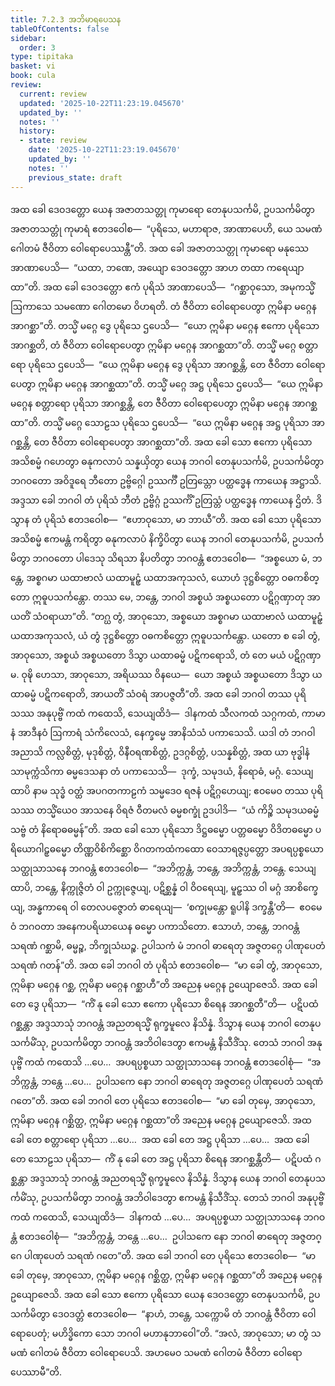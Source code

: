 ```yaml
---
title: 7.2.3 အဘိမာရပေသန
tableOfContents: false
sidebar:
  order: 3
type: tipitaka
basket: vi
book: cula
review:
  current: review
  updated: '2025-10-22T11:23:19.045670'
  updated_by: ''
  notes: ''
  history:
  - state: review
    date: '2025-10-22T11:23:19.045670'
    updated_by: ''
    notes: ''
    previous_state: draft
---
```



<ReviewStatus review={frontmatter.review} showDetails={true} />

<HypothesisAnnotation frontmatter={frontmatter} />

<DynamicBreadcrumb />

<Division number="340" book="cula" e="ch" v="4" p="351">

<Paragraph number="1538" book="cula">
အထ ခေါ ဒေဝဒတ္တော ယေန အဇာတသတ္တု ကုမာရော တေနုပသင်္ကမိ, ဥပသင်္ကမိတွာ အဇာတသတ္တုံ ကုမာရံ ဧတဒဝေါစ—  “ပုရိသေ, မဟာရာဇ, အာဏာပေဟိ, ယေ သမဏံ ဂေါတမံ ဇီဝိတာ ဝေါရောပေဿန္တီ”တိ. အထ ခေါ အဇာတသတ္တု ကုမာရော မနုဿေ အာဏာပေသိ—  “ယထာ, ဘဏေ, အယျော ဒေဝဒတ္တော အာဟ တထာ ကရေယျာထာ”တိ. အထ ခေါ ဒေဝဒတ္တော ဧကံ ပုရိသံ အာဏာပေသိ—  “ဂစ္ဆာဝုသော, အမုကသ္မိံ ဩကာသေ သမဏော ဂေါတမော ဝိဟရတိ. တံ ဇီဝိတာ ဝေါရောပေတွာ ဣမိနာ မဂ္ဂေန အာဂစ္ဆာ”တိ. တသ္မိံ မဂ္ဂေ ဒွေ ပုရိသေ ဌပေသိ—  “ယော ဣမိနာ မဂ္ဂေန ဧကော ပုရိသော အာဂစ္ဆတိ, တံ ဇီဝိတာ ဝေါရောပေတွာ ဣမိနာ မဂ္ဂေန အာဂစ္ဆထာ”တိ. တသ္မိံ မဂ္ဂေ စတ္တာရော ပုရိသေ ဌပေသိ—  “ယေ ဣမိနာ မဂ္ဂေန ဒွေ ပုရိသာ အာဂစ္ဆန္တိ, တေ ဇီဝိတာ ဝေါရောပေတွာ ဣမိနာ မဂ္ဂေန အာဂစ္ဆထာ”တိ. တသ္မိံ မဂ္ဂေ အဋ္ဌ ပုရိသေ ဌပေသိ—  “ယေ ဣမိနာ မဂ္ဂေန စတ္တာရော ပုရိသာ အာဂစ္ဆန္တိ, တေ ဇီဝိတာ ဝေါရောပေတွာ ဣမိနာ မဂ္ဂေန အာဂစ္ဆထာ”တိ. တသ္မိံ မဂ္ဂေ သောဠသ ပုရိသေ ဌပေသိ—  “ယေ ဣမိနာ မဂ္ဂေန အဋ္ဌ ပုရိသာ အာဂစ္ဆန္တိ, တေ ဇီဝိတာ ဝေါရောပေတွာ အာဂစ္ဆထာ”တိ.
</Paragraph>

<Paragraph number="1539" book="cula">
အထ ခေါ သော ဧကော ပုရိသော အသိစမ္မံ ဂဟေတွာ ဓနုကလာပံ သန္နယှိတွာ ယေန ဘဂဝါ တေနုပသင်္ကမိ, ဥပသင်္ကမိတွာ ဘဂဝတော အဝိဒူရေ ဘီတော ဥဗ္ဗိဂ္ဂေါ ဥဿင်္ကီ ဥတြသ္တော ပတ္ထဒ္ဓေန ကာယေန အဋ္ဌာသိ. အဒ္ဒသာ ခေါ ဘဂဝါ တံ ပုရိသံ ဘီတံ ဥဗ္ဗိဂ္ဂံ ဥဿင်္ကိံ ဥတြသ္တံ ပတ္ထဒ္ဓေန ကာယေန ဌိတံ. ဒိသွာန တံ ပုရိသံ ဧတဒဝေါစ—  “ဧဟာဝုသော, မာ ဘာယီ”တိ. အထ ခေါ သော ပုရိသော အသိစမ္မံ ဧကမန္တံ ကရိတွာ ဓနုကလာပံ နိက္ခိပိတွာ ယေန ဘဂဝါ တေနုပသင်္ကမိ, ဥပသင်္ကမိတွာ ဘဂဝတော ပါဒေသု သိရသာ နိပတိတွာ ဘဂဝန္တံ ဧတဒဝေါစ—  “အစ္စယော မံ, ဘန္တေ, အစ္စဂမာ ယထာဗာလံ ယထာမူဠှံ ယထာအကုသလံ, ယောဟံ ဒုဋ္ဌစိတ္တော ဝဓကစိတ္တော ဣဓူပသင်္ကန္တော. တဿ မေ, ဘန္တေ, ဘဂဝါ အစ္စယံ အစ္စယတော ပဋိဂ္ဂဏှာတု အာယတိံ သံဝရာယာ”တိ. “တဂ္ဃ တွံ, အာဝုသော, အစ္စယော အစ္စဂမာ ယထာဗာလံ ယထာမူဠှံ ယထာအကုသလံ, ယံ တွံ ဒုဋ္ဌစိတ္တော ဝဓကစိတ္တော ဣဓူပသင်္ကန္တော. ယတော စ ခေါ တွံ, အာဝုသော, အစ္စယံ အစ္စယတော ဒိသွာ ယထာဓမ္မံ ပဋိကရောသိ, တံ တေ မယံ ပဋိဂ္ဂဏှာမ. ဝုဍ္ဎိ ဟေသာ, အာဝုသော, အရိယဿ ဝိနယေ—  ယော အစ္စယံ အစ္စယတော ဒိသွာ ယထာဓမ္မံ ပဋိကရောတိ, အာယတိံ သံဝရံ အာပဇ္ဇတီ”တိ.
</Paragraph>

<Paragraph number="1540" book="cula">
အထ ခေါ ဘဂဝါ တဿ ပုရိသဿ အနုပုဗ္ဗိံ ကထံ ကထေသိ, သေယျထိဒံ—  ဒါနကထံ သီလကထံ သဂ္ဂကထံ, ကာမာနံ အာဒီနဝံ ဩကာရံ သံကိလေသံ, နေက္ခမ္မေ အာနိသံသံ ပကာသေသိ. ယဒါ တံ ဘဂဝါ အညာသိ ကလ္လစိတ္တံ, မုဒုစိတ္တံ, ဝိနီဝရဏစိတ္တံ, ဥဒဂ္ဂစိတ္တံ, ပသန္နစိတ္တံ, အထ ယာ ဗုဒ္ဓါနံ သာမုက္ကံသိကာ ဓမ္မဒေသနာ တံ ပကာသေသိ—  ဒုက္ခံ, သမုဒယံ, နိရောဓံ, မဂ္ဂံ. သေယျထာပိ နာမ သုဒ္ဓံ ဝတ္ထံ အပဂတကာဠကံ သမ္မဒေဝ ရဇနံ ပဋိဂ္ဂဟေယျ; ဧဝမေဝ တဿ ပုရိသဿ တသ္မိံယေဝ အာသနေ ဝိရဇံ ဝီတမလံ ဓမ္မစက္ခုံ ဥဒပါဒိ—  “ယံ ကိဉ္စိ သမုဒယဓမ္မံ သဗ္ဗံ တံ နိရောဓဓမ္မန်”တိ. အထ ခေါ သော ပုရိသော ဒိဋ္ဌဓမ္မော ပတ္တဓမ္မော ဝိဒိတဓမ္မော ပရိယောဂါဠှဓမ္မော တိဏ္ဏဝိစိကိစ္ဆော ဝိဂတကထံကထော ဝေသာရဇ္ဇပ္ပတ္တော အပရပ္ပစ္စယော သတ္ထုသာသနေ ဘဂဝန္တံ ဧတဒဝေါစ—  “အဘိက္ကန္တံ, ဘန္တေ, အဘိက္ကန္တံ, ဘန္တေ. သေယျထာပိ, ဘန္တေ, နိက္ကုဇ္ဇိတံ ဝါ ဥက္ကုဇ္ဇေယျ, ပဋိစ္ဆန္နံ ဝါ ဝိဝရေယျ, မူဠှဿ ဝါ မဂ္ဂံ အာစိက္ခေယျ, အန္ဓကာရေ ဝါ တေလပဇ္ဇောတံ ဓာရေယျ—  ‘စက္ခုမန္တော ရူပါနိ ဒက္ခန္တီ’တိ—  ဧဝမေဝံ ဘဂဝတာ အနေကပရိယာယေန ဓမ္မော ပကာသိတော. ဧသာဟံ, ဘန္တေ, ဘဂဝန္တံ သရဏံ ဂစ္ဆာမိ, ဓမ္မဉ္စ, ဘိက္ခုသံဃဉ္စ. ဥပါသကံ မံ ဘဂဝါ ဓာရေတု အဇ္ဇတဂ္ဂေ ပါဏုပေတံ သရဏံ ဂတန်”တိ. အထ ခေါ ဘဂဝါ တံ ပုရိသံ ဧတဒဝေါစ—  “မာ ခေါ တွံ, အာဝုသော, ဣမိနာ မဂ္ဂေန ဂစ္ဆ, ဣမိနာ မဂ္ဂေန ဂစ္ဆာဟီ”တိ အညေန မဂ္ဂေန ဥယျောဇေသိ.
</Paragraph>

<Paragraph number="1541" book="cula">
အထ ခေါ တေ ဒွေ ပုရိသာ—  “ကိံ နု ခေါ သော ဧကော ပုရိသော စိရေန အာဂစ္ဆတီ”တိ—  ပဋိပထံ ဂစ္ဆန္တာ အဒ္ဒသာသုံ ဘဂဝန္တံ အညတရသ္မိံ ရုက္ခမူလေ နိသိန္နံ. ဒိသွာန ယေန ဘဂဝါ တေနုပသင်္ကမိံသု, ဥပသင်္ကမိတွာ ဘဂဝန္တံ အဘိဝါဒေတွာ ဧကမန္တံ နိသီဒိံသု. တေသံ ဘဂဝါ အနုပုဗ္ဗိံ ကထံ ကထေသိ …ပေ…  အပရပ္ပစ္စယာ သတ္ထုသာသနေ ဘဂဝန္တံ ဧတဒဝေါစုံ—  “အဘိက္ကန္တံ, ဘန္တေ …ပေ…  ဥပါသကေ နော ဘဂဝါ ဓာရေတု အဇ္ဇတဂ္ဂေ ပါဏုပေတံ သရဏံ ဂတေ”တိ. အထ ခေါ ဘဂဝါ တေ ပုရိသေ ဧတဒဝေါစ—  “မာ ခေါ တုမှေ, အာဝုသော, ဣမိနာ မဂ္ဂေန ဂစ္ဆိတ္ထ, ဣမိနာ မဂ္ဂေန ဂစ္ဆထာ”တိ အညေန မဂ္ဂေန ဥယျောဇေသိ.
</Paragraph>

<Paragraph number="1542" book="cula">
အထ ခေါ တေ စတ္တာရော ပုရိသာ …ပေ…  အထ ခေါ တေ အဋ္ဌ ပုရိသာ …ပေ…  အထ ခေါ တေ သောဠသ ပုရိသာ—  ကိံ နု ခေါ တေ အဋ္ဌ ပုရိသာ စိရေန အာဂစ္ဆန္တီတိ—  ပဋိပထံ ဂစ္ဆန္တာ အဒ္ဒသာသုံ ဘဂဝန္တံ အညတရသ္မိံ ရုက္ခမူလေ နိသိန္နံ. ဒိသွာန ယေန ဘဂဝါ တေနုပသင်္ကမိံသု, ဥပသင်္ကမိတွာ ဘဂဝန္တံ အဘိဝါဒေတွာ ဧကမန္တံ နိသီဒိံသု. တေသံ ဘဂဝါ အနုပုဗ္ဗိံ ကထံ ကထေသိ, သေယျထိဒံ—  ဒါနကထံ …ပေ…  အပရပ္ပစ္စယာ သတ္ထုသာသနေ ဘဂဝန္တံ ဧတဒဝေါစုံ—  “အဘိက္ကန္တံ, ဘန္တေ …ပေ…  ဥပါသကေ နော ဘဂဝါ ဓာရေတု အဇ္ဇတဂ္ဂေ ပါဏုပေတံ သရဏံ ဂတေ”တိ. အထ ခေါ ဘဂဝါ တေ ပုရိသေ ဧတဒဝေါစ—  “မာ ခေါ တုမှေ, အာဝုသော, ဣမိနာ မဂ္ဂေန ဂစ္ဆိတ္ထ, ဣမိနာ မဂ္ဂေန ဂစ္ဆထာ”တိ အညေန မဂ္ဂေန ဥယျောဇေသိ.
</Paragraph>

<Paragraph number="1543" book="cula">
အထ ခေါ သော ဧကော ပုရိသော ယေန ဒေဝဒတ္တော တေနုပသင်္ကမိ, ဥပသင်္ကမိတွာ ဒေဝဒတ္တံ ဧတဒဝေါစ—  “နာဟံ, ဘန္တေ, သက္ကောမိ တံ ဘဂဝန္တံ ဇီဝိတာ ဝေါရောပေတုံ; မဟိဒ္ဓိကော သော ဘဂဝါ မဟာနုဘာဝေါ”တိ. “အလံ, အာဝုသော; မာ တွံ သမဏံ ဂေါတမံ ဇီဝိတာ ဝေါရောပေသိ. အဟမေဝ သမဏံ ဂေါတမံ ဇီဝိတာ ဝေါရောပေဿာမီ”တိ.
</Paragraph>
</Division>